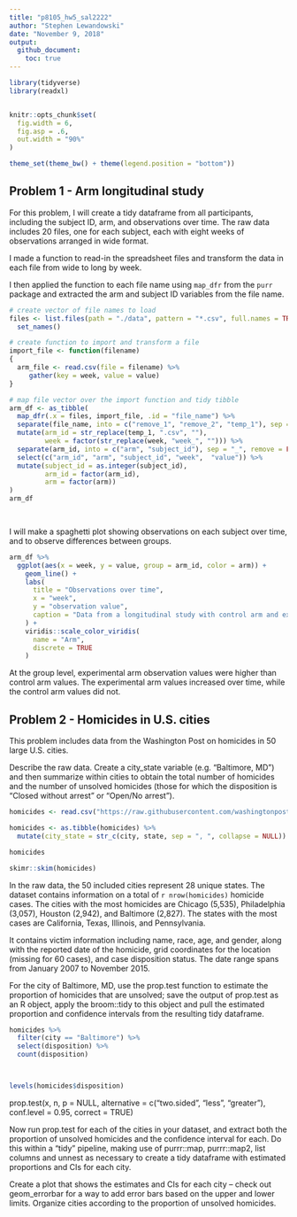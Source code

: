 ```yaml
---
title: "p8105_hw5_sal2222"
author: "Stephen Lewandowski"
date: "November 9, 2018"
output: 
  github_document:
    toc: true
---
```


```r

library(tidyverse)
library(readxl)


knitr::opts_chunk$set(
  fig.width = 6,
  fig.asp = .6,
  out.width = "90%"
)

theme_set(theme_bw() + theme(legend.position = "bottom"))
```

## Problem 1 - Arm longitudinal study 

For this problem, I will create a tidy dataframe from all participants, including the subject ID, arm, and observations over time. The raw data includes 20 files, one for each subject, each with eight weeks of observations arranged in wide format.

I made a function to read-in the spreadsheet files and transform the data in each file from wide to long by week.

I then applied the function to each file name using `map_dfr` from the `purr` package and extracted the arm and subject ID variables from the file name.

```r

# create vector of file names to load
files <- list.files(path = "./data", pattern = "*.csv", full.names = TRUE) %>% 
  set_names()

# create function to import and transform a file
import_file <- function(filename) 
{ 
  arm_file <- read.csv(file = filename) %>% 
     gather(key = week, value = value)
} 

# map file vector over the import function and tidy tibble
arm_df <- as_tibble(
  map_dfr(.x = files, import_file, .id = "file_name") %>% 
  separate(file_name, into = c("remove_1", "remove_2", "temp_1"), sep = "/") %>%
  mutate(arm_id = str_replace(temp_1, ".csv", ""),
         week = factor(str_replace(week, "week_", ""))) %>% 
  separate(arm_id, into = c("arm", "subject_id"), sep = "_", remove = FALSE) %>% 
  select(c("arm_id", "arm", "subject_id", "week",  "value")) %>% 
  mutate(subject_id = as.integer(subject_id),
         arm_id = factor(arm_id),
         arm = factor(arm))  
)       
arm_df

  
```


I will make a spaghetti plot showing observations on each subject over time, and to observe differences between groups.


```r

arm_df %>%
  ggplot(aes(x = week, y = value, group = arm_id, color = arm)) +
    geom_line() + 
    labs(
      title = "Observations over time",
      x = "week",
      y = "observation value",
      caption = "Data from a longitudinal study with control arm and experimental arm"
    ) + 
    viridis::scale_color_viridis(
      name = "Arm", 
      discrete = TRUE
    )

```

At the group level, experimental arm observation values were higher than control arm values. The experimental arm values increased over time, while the control arm values did not.


## Problem 2 - Homicides in U.S. cities


This problem includes data from the Washington Post on homicides in 50 large U.S. cities. 

 


Describe the raw data. Create a city_state variable (e.g. “Baltimore, MD”) and then summarize within cities to obtain the total number of homicides and the number of unsolved homicides (those for which the disposition is “Closed without arrest” or “Open/No arrest”).

```r
homicides <- read.csv("https://raw.githubusercontent.com/washingtonpost/data-homicides/master/homicide-data.csv")

homicides <- as.tibble(homicides) %>% 
  mutate(city_state = str_c(city, state, sep = ", ", collapse = NULL))

homicides

```


```r
skimr::skim(homicides)
```

In the raw data, the 50 included cities represent 28 unique states. The dataset contains information on a total of `r nrow(homicides)` homicide cases. The cities with the most homicides are Chicago (5,535), Philadelphia (3,057), Houston (2,942), and Baltimore (2,827). The states with the most cases are California, Texas, Illinois, and Pennsylvania. 

It contains victim information including name, race, age, and gender, along with the reported date of the homicide, grid coordinates for the location (missing for 60 cases), and case disposition status. The date range spans from January 2007 to November 2015. 


For the city of Baltimore, MD, use the prop.test function to estimate the proportion of homicides that are unsolved; save the output of prop.test as an R object, apply the broom::tidy to this object and pull the estimated proportion and confidence intervals from the resulting tidy dataframe.


```r

homicides %>% 
  filter(city == "Baltimore") %>% 
  select(disposition) %>% 
  count(disposition)



levels(homicides$disposition)
```

prop.test(x, n, p = NULL,
          alternative = c("two.sided", "less", "greater"),
          conf.level = 0.95, correct = TRUE)


Now run prop.test for each of the cities in your dataset, and extract both the proportion of unsolved homicides and the confidence interval for each. Do this within a “tidy” pipeline, making use of purrr::map, purrr::map2, list columns and  unnest as necessary to create a tidy dataframe with estimated proportions and CIs for each city.





Create a plot that shows the estimates and CIs for each city – check out geom_errorbar for a way to add error bars based on the upper and lower limits. Organize cities according to the proportion of unsolved homicides.

